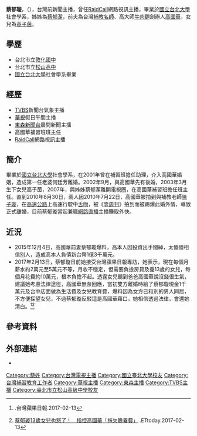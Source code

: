 {{citation style|time=2017-02-14T13:42:42+00:00}}
{{主播資訊
| 主播頭銜     = [[RaidCall|RaidCall]]網路視訊主播
| 主播姓名     = 蔡郁璇
| 主播英文名字 = 
| 主播出生年分 = 
| 主播出生日期 = {{birth date and age|1979|2|2}}
| 星座         = 
| 國籍         = {{ROC}}
| 籍貫         =
| 出生地       ={{TWN}}[[臺北市|臺北市]]
| 逝世地       = 
| 最高學歷     = [[國立台北大學|國立台北大學]]社會學系畢業
| 暱稱         = 
| 綽號         = 
| 血型         =
| 身高         = 
| 體重         = 
| 婚姻狀況      = 離婚，育有1女[[高子茵|高子茵]]（2003年出生）
| 配偶         = {{marriage|[[高國華|高國華]]|2002|2010|reason=divorced}}
| 信仰宗教     = 
| 官方網站     =
| 備註        = 
}}

'''蔡郁璇'''，（{{bd|1979年|2月2日}}），台灣前新聞主播，曾任[[RaidCall|RaidCall]]網路視訊主播，畢業於[[國立台北大學|國立台北大學]]社會學系，姊姊為[[蔡郁潔|蔡郁潔]]，前夫為台灣[[補教名師|補教名師]]、高大師[[牛肉麵|牛肉麵]]創辦人[[高國華|高國華]]，女兒為[[高子茵|高子茵]]。

== 學歷 ==
*台北市立[[敦化國中|敦化國中]]
*台北市立[[松山高中|松山高中]]
*[[國立台北大學|國立台北大學]]社會學系畢業

== 經歷== 
*[[TVBS|TVBS]]新聞台氣象主播
*[[華視|華視]]假日午間主播
*[[東森新聞台|東森新聞台]]晨間新聞主播
*高國華補習班班主任
*[[RaidCall|RaidCall]]網路視訊主播

== 簡介 ==
畢業於[[國立台北大學|國立台北大學]]社會學系，在2001年曾在補習班擔任助理，介入高國華婚姻，造成第一任老婆何廷芳離婚。2002年9月，與高國華先有後婚，2003年3月生下女兒高子茵，2007年，與姊姊蔡郁潔離開電視圈，在高國華補習班擔任班主任。直到2010年8月30日，兩人因2010年7月22日，高國華被拍到與補教老師[[陳子璇|陳子璇]]，在[[高速公路|高速公路]]上高速行駛中[[舌吻|舌吻]]，被《[[壹週刊_(台灣)|壹周刊]]》拍到而被踢爆此婚外情，導致正式離婚，目前蔡郁璇當起兼職[[網路直播|網路直播]]主播賺取外快。

==近況==
*2015年12月4日，高國華前妻蔡郁璇爆料，高本人因投資出手闊綽，太傻傻相信別人，造成高本人負債新台幣1億3千萬元。
*2017年2月13日，蔡郁璇日前她接受台灣蘋果日報專訪，她表示，現在每個月薪水約2萬元至5萬元不等，月收不穩定，但需要負擔房貸及養13歲的女兒，每個月花費約10萬元，根本負擔不起。透露女兒聽到爸爸高國華說沒錢很生氣，建議她考慮法律途徑，高國華無奈回應，當初雙方離婚時給了蔡郁璇現金1千萬元及台中店面做為生活費及女兒教育費，爆料因為女方已和別的男人同居，不方便探望女兒，不過蔡郁璇反駁這是高國華藉口，她相信透過法律，會還她清白。<ref>{{youtube|vM8qXo7ossM|高國華女喊告欠贍養費 反咬蔡郁璇勾郎同居 | 台灣蘋果日報}}.台灣蘋果日報.2017-02-13</ref><ref>[http://star.ettoday.net/news/865632 蔡郁璇13歲女兒也怒了！　指控高國華「拖欠贍養費」] {{Wayback|url=http://star.ettoday.net/news/865632 |date=20170214184739 }}.ETtoday.2017-02-13</ref>

==參考資料==
{{reflist}}

==外部連結==
*{{facebook|我是蔡郁璇-1479977292240048|我是蔡郁璇}}

[[Category:蔡姓|Category:蔡姓]]
[[Category:台灣電視主播|Category:台灣電視主播]]
[[Category:國立臺北大學校友|Category:國立臺北大學校友]]
[[Category:台灣補習教育工作者|Category:台灣補習教育工作者]]
[[Category:華視主播|Category:華視主播]]
[[Category:東森主播|Category:東森主播]]
[[Category:TVBS主播|Category:TVBS主播]]
[[Category:臺北市立松山高級中學校友|Category:臺北市立松山高級中學校友]]